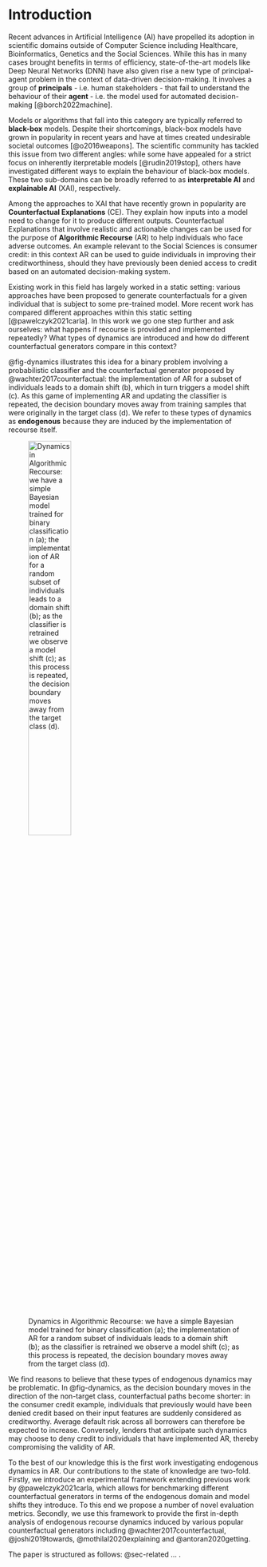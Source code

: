# Introduction {#sec-intro}

Recent advances in Artificial Intelligence (AI) have propelled its adoption in scientific domains outside of Computer Science including Healthcare, Bioinformatics, Genetics and the Social Sciences. While this has in many cases brought benefits in terms of efficiency, state-of-the-art models like Deep Neural Networks (DNN) have also given rise a new type of principal-agent problem in the context of data-driven decision-making. It involves a group of **principals** - i.e. human stakeholders - that fail to understand the behaviour of their **agent** - i.e. the model used for automated decision-making [@borch2022machine]. 

Models or algorithms that fall into this category are typically referred to **black-box** models. Despite their shortcomings, black-box models have grown in popularity in recent years and have at times created undesirable societal outcomes [@o2016weapons]. The scientific community has tackled this issue from two different angles: while some have appealed for a strict focus on inherently iterpretable models [@rudin2019stop], others have investigated different ways to explain the behaviour of black-box models. These two sub-domains can be broadly referred to as **interpretable AI** and **explainable AI** (XAI), respectively. 

Among the approaches to XAI that have recently grown in popularity are **Counterfactual Explanations** (CE). They explain how inputs into a model need to change for it to produce different outputs. Counterfactual Explanations that involve realistic and actionable changes can be used for the purpose of **Algorithmic Recourse** (AR) to help individuals who face adverse outcomes. An example relevant to the Social Sciences is consumer credit: in this context AR can be used to guide individuals in improving their creditworthiness, should they have previously been denied access to credit based on an automated decision-making system.

Existing work in this field has largely worked in a static setting: various approaches have been proposed to generate counterfactuals for a given individual that is subject to some pre-trained model. More recent work has compared different approaches within this static setting [@pawelczyk2021carla]. In this work we go one step further and ask ourselves: what happens if recourse is provided and implemented repeatedly? What types of dynamics are introduced and how do different counterfactual generators compare in this context?

@fig-dynamics illustrates this idea for a binary problem involving a probabilistic classifier and the counterfactual generator proposed by @wachter2017counterfactual: the implementation of AR for a subset of individuals leads to a domain shift (b), which in turn triggers a model shift (c). As this game of implementing AR and updating the classifier is repeated, the decision boundary moves away from training samples that were originally in the target class (d). We refer to these types of dynamics as **endogenous** because they are induced by the implementation of recourse itself. 

![Dynamics in Algorithmic Recourse: we have a simple Bayesian model trained for binary classification (a); the implementation of AR for a random subset of individuals leads to a domain shift (b); as the classifier is retrained we observe a model shift (c); as this process is repeated, the decision boundary moves away from the target class (d).](www/poc.png){#fig-dynamics fig.pos="h" width=45%}

We find reasons to believe that these types of endogenous dynamics may be problematic. In @fig-dynamics, as the decision boundary moves in the direction of the non-target class, counterfactual paths become shorter: in the consumer credit example, individuals that previously would have been denied credit based on their input features are suddenly considered as creditworthy. Average default risk across all borrowers can therefore be expected to increase. Conversely, lenders that anticipate such dynamics may choose to deny credit to individuals that have implemented AR, thereby compromising the validity of AR. 

To the best of our knowledge this is the first work investigating endogenous dynamics in AR. Our contributions to the state of knowledge are two-fold. Firstly, we introduce an experimental framework extending previous work by @pawelczyk2021carla, which allows for benchmarking different counterfactual generators in terms of the endogenous domain and model shifts they introduce. To this end we propose a number of novel evaluation metrics. Secondly, we use this framework to provide the first in-depth analysis of endogenous recourse dynamics induced by various popular counterfactual generators including @wachter2017counterfactual, @joshi2019towards, @mothilal2020explaining and @antoran2020getting. 

The paper is structured as follows: @sec-related ... . 

